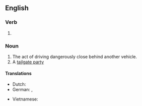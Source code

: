 ==English==

===Verb===
{{head|en|present participle}}

# {{present participle of|tailgate|lang=en|nocat=1}}

===Noun===
{{en-noun|-|s}}

# The act of driving dangerously close behind another vehicle.
# A [[tailgate party]] {{gloss|social event held on and around the open tailgate of a vehicle}}

====Translations====
{{trans-top|driving dangerously close behind another vehicle}}
* Dutch: {{t+|nl|bumperkleven}}
* German: {{t|de|[[zu]] [[dichtes]] [[Auffahren]]}}, {{t|de|Drängeln}}
{{trans-mid}}
* Vietnamese: {{t|vi|bám sát đuôi}}
{{trans-bottom}}